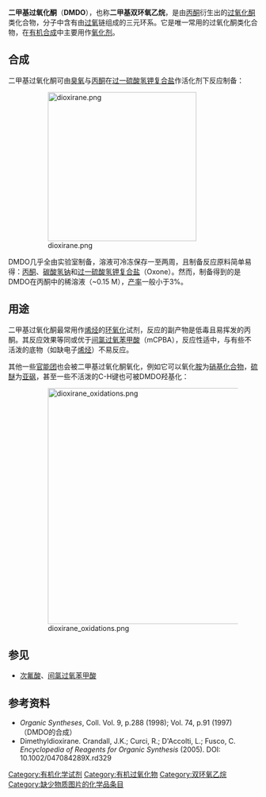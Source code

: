 {{Chembox
|ImageFileL1=Dimethyldioxirane Structural Formula V.2.svg
|ImageSizeL1=100px
|ImageFileR1=DMDO-stick.png
|ImageSizeR1=100px
|ImageFile2=DMDO3D.png
|ImageSize2=120px
|IUPACName=3,3-Dimethyldioxirane
|OtherNames=DMDO
|Section1={{Chembox Identifiers
| CASNo_Ref = {{cascite|correct|??}}
| CASNo=74087-85-7
| PubChem=115197
| ChemSpiderID_Ref = {{chemspidercite|correct|chemspider}}
| ChemSpiderID = 103073
| SMILES = CC1(OO1)C
| InChI = 1/C3H6O2/c1-3(2)4-5-3/h1-2H3
| InChIKey = FFHWGQQFANVOHV-UHFFFAOYAF
| StdInChI_Ref = {{stdinchicite|correct|chemspider}}
| StdInChI = 1S/C3H6O2/c1-3(2)4-5-3/h1-2H3
| StdInChIKey_Ref = {{stdinchicite|correct|chemspider}}
| StdInChIKey = FFHWGQQFANVOHV-UHFFFAOYSA-N
  }}
|Section2= {{Chembox Properties
|  Formula=C<sub>3</sub>H<sub>6</sub>O<sub>2</sub>
|  MolarMass=74.08 
|  Appearance=
|  Density=
|  MeltingPt=
|  BoilingPt=
|  Solubility=
  }}
|Section3= {{Chembox Hazards
|  MainHazards=
|  FlashPt=
|  Autoignition=
  }}
}}

'''二甲基过氧化酮'''（'''DMDO'''），也称'''二甲基双环氧乙烷'''，是由[[丙酮|丙酮]]衍生出的[[过氧化酮|过氧化酮]]类化合物，分子中含有由[[过氧|过氧]]链组成的三元环系。它是唯一常用的过氧化酮类化合物，在[[有机合成|有机合成]]中主要用作[[氧化剂|氧化剂]]。

==合成==
二甲基过氧化酮可由[[臭氧|臭氧]]与[[丙酮|丙酮]]在[[过一硫酸氢钾复合盐|过一硫酸氢钾复合盐]]作活化剂下反应制备：

:[[File:dioxirane.png|300px]]

DMDO几乎全由实验室制备，溶液可冷冻保存一至两周，且制备反应原料简单易得：[[丙酮|丙酮]]、[[碳酸氢钠|碳酸氢钠]]和[[过一硫酸氢钾复合盐|过一硫酸氢钾复合盐]]（Oxone）。然而，制备得到的是DMDO在丙酮中的稀溶液（~0.15 M），[[产率|产率]]一般小于3%。

==用途==
二甲基过氧化酮最常用作[[烯烃|烯烃]]的[[环氧化|环氧化]]试剂，反应的副产物是低毒且易挥发的丙酮。其反应效果等同或优于[[间氯过氧苯甲酸|间氯过氧苯甲酸]]（mCPBA），反应性适中，与有些不活泼的底物（如缺电子[[烯烃|烯烃]]）不易反应。

其他一些[[官能团|官能团]]也会被二甲基过氧化酮氧化，例如它可以氧化[[胺|胺]]为[[硝基化合物|硝基化合物]]，[[硫醚|硫醚]]为[[亚砜|亚砜]]，甚至一些不活泼的C-H键也可被DMDO羟基化：

:[[File:dioxirane_oxidations.png|475px]]

==参见==
*[[次氟酸|次氟酸]]、[[间氯过氧苯甲酸|间氯过氧苯甲酸]]

==参考资料==
* ''Organic Syntheses'', Coll. Vol. 9, p.288 (1998); Vol. 74, p.91 (1997) （DMDO的合成）
*  Dimethyldioxirane.  Crandall, J.K.; Curci, R.; D'Accolti, L.; Fusco, C.  ''Encyclopedia of Reagents for Organic Synthesis'' (2005).  DOI: 10.1002/047084289X.rd329

[[Category:有机化学试剂|Category:有机化学试剂]]
[[Category:有机过氧化物|Category:有机过氧化物]]
[[Category:双环氧乙烷|Category:双环氧乙烷]]
[[Category:缺少物质图片的化学品条目|Category:缺少物质图片的化学品条目]]